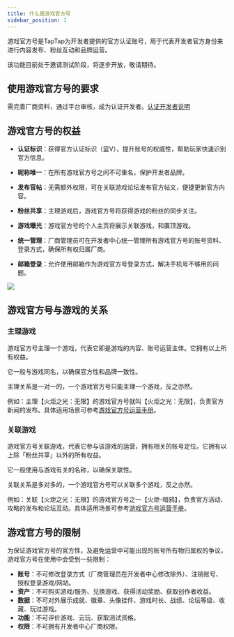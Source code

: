 ```yaml
---
title: 什么是游戏官方号
sidebar_position: 1
---
```



游戏官方号是TapTap为开发者提供的官方认证账号，用于代表开发者官方身份来进行内容发布、粉丝互动和品牌运营。

该功能目前处于邀请测试阶段，将逐步开放，敬请期待。

## 使用游戏官方号的要求

需完善厂商资料，通过平台审核，成为认证开发者。[认证开发者说明](/store/#1-厂商创建通道及流程)

## 游戏官方号的权益

* **认证标识**：获得官方认证标识（蓝V），提升账号的权威性，帮助玩家快速识别官方信息。

* **昵称唯一**：在所有游戏官方号之间不可重名，保护开发者品牌。

* **发布官帖**：无需额外权限，可在关联游戏论坛发布官方帖文，便捷更新官方内容。

* **粉丝共享**：主理游戏后，游戏官方号将获得游戏的粉丝的同步关注。

* **游戏曝光**：游戏官方号的个人主页将展示关联游戏，和置顶游戏。

* **统一管理**：厂商管理员可在开发者中心统一管理所有游戏官方号的账号资料、登录方式，确保所有权归属厂商。

* **邮箱登录**：允许使用邮箱作为游戏官方号登录方式，解决手机号不够用的问题。

![](https://capacity-files.lcfile.com/f9WuIqH4D8zfxYR44EWYCea7aTDsvCCQ/%E4%B8%AA%E4%BA%BA%E4%B8%BB%E9%A1%B5%E6%9D%83%E7%9B%8A%E5%9B%BE%E7%89%87.png)

## 游戏官方号与游戏的关系

### 主理游戏

游戏官方号主理一个游戏，代表它即是游戏的内容、账号运营主体。它拥有以上所有权益。

它一般与游戏同名，以确保官方性和品牌一致性。

主理关系是一对一的，一个游戏官方号只能主理一个游戏，反之亦然。

例如：主理【火炬之光：无限】的游戏官方号就叫【火炬之光：无限】，负责官方新闻的发布。具体适用场景可参考[游戏官方号运营手册](/store/game_account/operational_guidance/)。

### 关联游戏

游戏官方号关联游戏，代表它参与该游戏的运营，拥有相关的账号定位。它拥有以上除「粉丝共享」以外的所有权益。

它一般使用与游戏有关的名称，以确保关联性。

关联关系是多对多的，一个游戏官方号可以关联多个游戏，反之亦然。

例如：关联【火炬之光：无限】的游戏官方号之一【火炬-暗鸦】，负责官方活动、攻略的发布和论坛互动。具体适用场景可参考[游戏官方号运营手册](/store/game_account/operational_guidance/)。

## 游戏官方号的限制

为保证游戏官方号的官方性，及避免运营中可能出现的账号所有物归属权的争议，游戏官方号在使用中会受到一些限制：

* **账号**：不可修改登录方式（厂商管理员在开发者中心修改除外）、注销账号、授权登录游戏/网站。
* **资产**：不可购买游戏/服务、兑换游戏、获得活动奖励、获取创作者收益。
* **数据**：不可对外展示成就、徽章、头像挂件、游戏时长、战绩、论坛等级、收藏、玩过游戏。
* **功能**：不可评价游戏、云玩、获取测试资格。
* **权限**：不可拥有开发者中心厂商权限。
